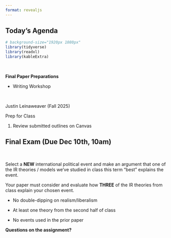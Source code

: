 ```yaml
---
format: revealjs
---
```


## Today's Agenda {background-image="Images/background-worldmap4.png" .center}

```r
# background-size="1920px 1080px"
library(tidyverse)
library(readxl)
library(kableExtra)
```

<br>

::: {.r-fit-text}

**Final Paper Preparations**

- Writing Workshop

:::

<br>

::: r-stack
Justin Leinaweaver (Fall 2025)
:::

::: notes
Prep for Class

1. Review submitted outlines on Canvas
:::


## Final Exam (Due Dec 10th, 10am) {background-image="Images/background-worldmap4.png" .center}

<br>

Select a **NEW** international political event and make an argument that one of the IR theories / models we've studied in class this term "best" explains the event. 

Your paper must consider and evaluate how **THREE** of the IR theories from class explain your chosen event.

- No double-dipping on realism/liberalism

- At least one theory from the second half of class

- No events used in the prior paper

::: notes

**Questions on the assignment?**

:::
